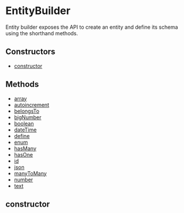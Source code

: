 
# EntityBuilder

Entity builder exposes the API to create an entity and define its
schema using the shorthand methods.

## Constructors

- [constructor](page.mdx#constructor)

## Methods

- [array](../../../Property_Types/methods/dml.Property_Types.array/page.mdx)
- [autoincrement](../../../Property/methods/dml.Property.autoincrement/page.mdx)
- [belongsTo](../../../Relationship_Methods/methods/dml.Relationship_Methods.belongsTo/page.mdx)
- [bigNumber](../../../Property_Types/methods/dml.Property_Types.bigNumber/page.mdx)
- [boolean](../../../Property_Types/methods/dml.Property_Types.boolean/page.mdx)
- [dateTime](../../../Property_Types/methods/dml.Property_Types.dateTime/page.mdx)
- [define](../../EntityBuilder/methods/dml.entity_builder.EntityBuilder.define/page.mdx)
- [enum](../../../Property_Types/methods/dml.Property_Types.enum/page.mdx)
- [hasMany](../../../Relationship_Methods/methods/dml.Relationship_Methods.hasMany/page.mdx)
- [hasOne](../../../Relationship_Methods/methods/dml.Relationship_Methods.hasOne/page.mdx)
- [id](../../../Property_Types/methods/dml.Property_Types.id/page.mdx)
- [json](../../../Property_Types/methods/dml.Property_Types.json/page.mdx)
- [manyToMany](../../../Relationship_Methods/methods/dml.Relationship_Methods.manyToMany/page.mdx)
- [number](../../../Property_Types/methods/dml.Property_Types.number/page.mdx)
- [text](../../../Property_Types/methods/dml.Property_Types.text/page.mdx)

## constructor
